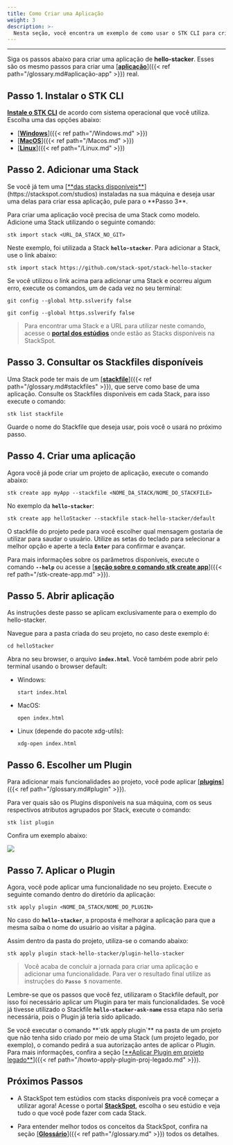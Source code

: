 ```yaml
---
title: Como Criar uma Aplicação
weight: 3
description: >-
  Nesta seção, você encontra um exemplo de como usar o STK CLI para criar uma aplicação.
---
```


---
Siga os passos abaixo para criar uma aplicação de **hello-stacker**. Esses são os mesmo passos para criar uma [<ins>**aplicação**</ins>]({{< ref path="/glossary.md#aplicação-app" >}}) real. 

## **Passo 1. Instalar o STK CLI**  

<a href="https://www.stackspot.com/download" target="_blank"><ins><strong>Instale o STK CLI</strong></ins></a> de acordo com sistema operacional que você utiliza. Escolha uma das opções abaixo:

- [<ins>**Windows**</ins>]({{< ref path="/Windows.md" >}})
- [<ins>**MacOS**</ins>]({{< ref path="/Macos.md" >}})
- [<ins>**Linux**</ins>]({{< ref path="/Linux.md" >}})


## **Passo 2. Adicionar uma Stack**

<alert color="warning" >
Se você já tem uma [<ins>**das stacks disponíveis**</ins>](https://stackspot.com/studios) instaladas na sua máquina e deseja usar uma delas para criar essa aplicação, pule para o **Passo 3**.
</alert> 

Para criar uma aplicação você precisa de uma Stack como modelo. Adicione uma Stack utilizando o seguinte comando:

```
stk import stack <URL_DA_STACK_NO_GIT>
```
Neste exemplo, foi utilizada a Stack **`hello-stacker`**. Para adicionar a Stack, use o link abaixo:

```
stk import stack https://github.com/stack-spot/stack-hello-stacker
```


<alert color="warning" >
Se você utilizou o link acima para adicionar uma Stack e ocorreu algum erro, execute os comandos, um de cada vez no seu terminal: 

```
git config --global http.sslverify false
```
```
git config --global https.sslverify false
```
 </alert> 


> Para encontrar uma Stack e a URL para utilizar neste comando, acesse o [<ins>**portal dos estúdios**</ins>](https://stackspot.com.br/studios) onde estão as Stacks disponíveis na StackSpot.

## **Passo 3. Consultar os Stackfiles disponíveis**

Uma Stack pode ter mais de um [<ins>**stackfile**</ins>]({{< ref path="/glossary.md#stackfiles" >}}), que serve como base de uma aplicação.
Consulte os Stackfiles disponíveis em cada Stack, para isso execute o comando: 
```
stk list stackfile
```
Guarde o nome do Stackfile que deseja usar, pois você o usará no próximo passo.


## **Passo 4.** Criar uma aplicação

Agora você já pode criar um projeto de aplicação, execute o comando abaixo:

```
stk create app myApp --stackfile <NOME_DA_STACK/NOME_DO_STACKFILE>
```

No exemplo da **`hello-stacker`**:
```
stk create app helloStacker --stackfile stack-hello-stacker/default
```

O stackfile do projeto pede para você escolher qual mensagem gostaria de utilizar para saudar o usuário. Utilize as setas do teclado para selecionar a melhor opção e aperte a tecla **`Enter`** para confirmar e avançar.

Para mais informações sobre os parâmetros disponíveis, execute o comando **`--help`** ou acesse a [<ins>**seção sobre o comando stk create app**</ins>]({{< ref path="/stk-create-app.md" >}}).

## **Passo 5. Abrir aplicação**

<alert color="warning" >
As instruções deste passo se aplicam exclusivamente para o exemplo do hello-stacker.
</alert>

Navegue para a pasta criada do seu projeto, no caso deste exemplo é:
```
cd helloStacker
```

Abra no seu browser, o arquivo **`index.html`**. Você também pode abrir pelo terminal usando o browser default:
- Windows:
  ```
  start index.html
  ```
- MacOS:
  ```
  open index.html
  ```

- Linux (depende do pacote xdg-utils):
  ```
  xdg-open index.html
  ```

## **Passo 6. Escolher um Plugin**
Para adicionar mais funcionalidades ao projeto, você pode aplicar [<ins>**plugins**</ins>]({{< ref path="/glossary.md#plugin" >}}).

Para ver quais são os Plugins disponíveis na sua máquina, com os seus respectivos atributos agrupados por Stack, execute o comando:

````
stk list plugin
````


Confira um exemplo abaixo:  

![](/v3.0.0/stkgifs/stk-list-plugin.gif)


## **Passo 7. Aplicar o Plugin**  
Agora, você pode aplicar uma funcionalidade no seu projeto.
Execute o seguinte comando dentro do diretório da aplicação:  
```
stk apply plugin <NOME_DA_STACK/NOME_DO_PLUGIN>
```
No caso do **`hello-stacker`**, a proposta é melhorar a aplicação para que a mesma saiba o nome do usuário ao visitar a página.

Assim dentro da pasta do projeto, utiliza-se o comando abaixo:

```
stk apply plugin stack-hello-stacker/plugin-hello-stacker
```

>Você acaba de concluir a jornada para criar uma aplicação e adicionar uma funcionalidade. Para ver o resultado final utilize as instruções do **`Passo 5`** novamente.

Lembre-se que os passos que você fez, utilizaram o Stackfile default, por isso foi necessário aplicar um Plugin para ter mais funcionalidades. 
Se você já tivesse utilizado o Stackfile **`hello-stacker-ask-name`** essa etapa não seria necessária, pois o Plugin já teria sido aplicado.

<alert color="secondary">
Se você executar o comando **`stk apply plugin`** na pasta de um projeto que não tenha sido criado por meio de uma Stack (um projeto legado, por exemplo), o comando pedirá a sua autorização antes de aplicar o Plugin. Para mais informações, confira a seção [<ins>**Aplicar Plugin em projeto legado**</ins>]({{< ref path="/howto-apply-plugin-proj-legado.md" >}}).
</alert>

## **Próximos Passos**

- A StackSpot tem estúdios com stacks disponíveis pra você começar a utilizar agora! 
Acesse o portal [<ins>**StackSpot**</ins>](https://www.stackspot.com.br/studios), escolha o seu estúdio e veja tudo o que você pode fazer com cada Stack. 

- Para entender melhor todos os conceitos da StackSpot, confira na seção [<ins>**Glossário**</ins>]({{< ref path="/glossary.md" >}}) todos os detalhes. 
